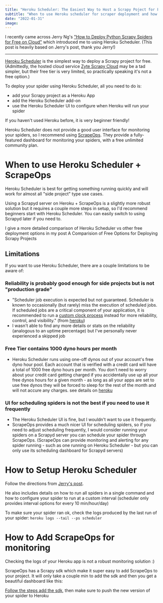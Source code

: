 ```yaml
---
title: "Heroku Scheduler: The Easiest Way to Host a Scrapy Poject for Free"
subtitle: "When to use Heroku scheduler for scraper deployment and how to set it up"
date: "2022-01-31"
image:
---
```


I recently came across Jerry Ng's ["How to Deploy Python Scrapy Spiders for Free on Cloud"](https://jerrynsh.com/how-to-deploy-python-scrapy-spiders-for-free-on-cloud/) which introduced me to using Heroku Scheduler. (This post is heavily based on Jerry's post, thank you Jerry!)

---

[Heroku Scheduler](https://devcenter.heroku.com/articles/scheduler) is the simplest way to deploy a Scrapy project for free. (Admittedly, the hosted cloud service [Zyte Scrapy Cloud](https://www.zyte.com/scrapy-cloud/) may be a tad simpler, but their free tier is very limited, so practically speaking it's not a free option.)

To deploy your spider using Heroku Scheduler, all you need to do is:
- add your Scrapy project as a Heroku App
- add the Heroku Scheduler add-on
- use the Heroku Scheduler UI to configure when Heroku will run your spider

If you haven't used Heroku before, it is very beginner friendly!

Heroku Scheduler does not provide a good user interface for monitoring your spiders, so I recommend using [ScrapeOps](https://scrapeops.io/). They provide a fully-featured dashboard for monitoring your spiders, with a free unlimited community plan.

# When to use Heroku Scheduler + ScrapeOps

Heroku Scheduler is best for getting something running quickly and will work for almost all "side project" type use cases.

Using a Scrapyd server on Heroku + ScrapeOps is a slightly more robust solution but it requires a couple more steps in setup, so I'd recommend beginners start with Heroku Scheduler. You can easily switch to using Scrapyd later if you need to.

I give a more detailed comparison of Heroku Scheduler vs other free deployment options in my post <Link to="/digital-garden/free-scrapy-deployment-options">A Comparision of Free Options for Deploying Scrapy Projects</Link>

## Limitations

If you want to use Heroku Scheduler, there are a couple limitations to be aware of:

### Reliability is probably good enough for side projects but is not "production grade"

- "Scheduler job execution is expected but not guaranteed. Scheduler is known to occasionally (but rarely) miss the execution of scheduled jobs. If scheduled jobs are a critical component of your application, it is recommended to run a [custom clock process](https://devcenter.heroku.com/articles/scheduled-jobs-custom-clock-processes) instead for more reliability, control, and visibility." (from [heroku](https://devcenter.heroku.com/articles/scheduler))
- I wasn't able to find any more details or stats on the reliability (analogous to an uptime percentage) but I've personally never experienced a skipped job

### Free Tier contains 1000 dyno hours per month

- Heroku Scheduler runs using one-off dynos out of your account's free dyno hour pool. Each account that is verified with a credit card will have a total of 1000 free dyno hours per month. You don't need to worry about your credit card getting charged if you accidentally use up all your free dynos hours for a given month - as long as all your apps are set to use free dynos they will be forced to sleep for the rest of the month and will not accure any charges. see details on [heroku](https://devcenter.heroku.com/articles/free-dyno-hours#free-dyno-hour-pool)

### UI for scheduling spiders is not the best if you need to use it frequently

- The Heroku Scheduler UI is fine, but I wouldn't want to use it frequently. 
- ScrapeOps provides a much nicer UI for scheduling spiders, so if you need to adjust scheduling frequently, I would consider running your spiders on a Scrapyd server you can schedule your spider through ScrapeOps. (ScrapeOps can provide monitoring and alerting for any spider running - such as one running on Heroku Scheduler - but you can only use its scheduling dashboard for Scrapyd servers)


# How to Setup Heroku Scheduler

Follow the directions from [Jerry's post](https://jerrynsh.com/how-to-deploy-python-scrapy-spiders-for-free-on-cloud/).

He also includes details on how to run all spiders in a single command and how to configure your spider to run at a custom interval (scheduler only provides interval options for every 10 min/hour/day)

To make sure your spider ran ok, check the logs produced by the last run of your spider: `heroku logs --tail --ps scheduler`

# How to Add ScrapeOps for monitoring

Checking the logs of your Heroku app is not a robust monitoring solution :)

ScrapeOps has a Scrapy sdk which make it super easy to add ScrapeOps to your project. It will only take a couple min to add the sdk and then you get a beautiful dashboard like this:

[Follow the steps add the sdk](https://scrapeops.io/docs/Python%20Scrapy/sdk-integration/), then make sure to push the new version of your spider to Heroku



